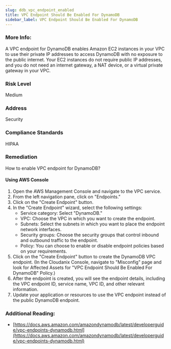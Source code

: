 ```yaml
---
slug: ddb_vpc_endpoint_enabled
title: VPC Endpoint Should Be Enabled For DynamoDB
sidebar_label: VPC Endpoint Should Be Enabled For DynamoDB
---
```


### More Info:

A VPC endpoint for DynamoDB enables Amazon EC2 instances in your VPC to use their private IP addresses to access DynamoDB with no exposure to the public internet. Your EC2 instances do not require public IP addresses, and you do not need an internet gateway, a NAT device, or a virtual private gateway in your VPC.

### Risk Level

Medium

### Address

Security

### Compliance Standards

HIPAA

### Remediation

How to enable VPC endpoint for DynamoDB?

#### Using AWS Console

1. Open the AWS Management Console and navigate to the VPC service.
2. From the left navigation pane, click on "Endpoints."
3. Click on the "Create Endpoint" button.
4. In the "Create Endpoint" wizard, select the following settings:
   - Service category: Select "DynamoDB."
   - VPC: Choose the VPC in which you want to create the endpoint.
   - Subnets: Select the subnets in which you want to place the endpoint network interfaces.
   - Security groups: Choose the security groups that control inbound and outbound traffic to the endpoint.
   - Policy: You can choose to enable or disable endpoint policies based on your requirements.
5. Click on the "Create Endpoint" button to create the DynamoDB VPC endpoint.
    (In the Cloudanix Console, navigate to "Misconfig" page and look for Affected Assets for "VPC Endpoint Should Be Enabled For DynamoDB" Policy.)
6. After the endpoint is created, you will see the endpoint details, including the VPC endpoint ID, service name, VPC ID, and other relevant information.
7. Update your application or resources to use the VPC endpoint instead of the public DynamoDB endpoint.

### Additional Reading:

- [https://docs.aws.amazon.com/amazondynamodb/latest/developerguide/vpc-endpoints-dynamodb.html](https://docs.aws.amazon.com/amazondynamodb/latest/developerguide/vpc-endpoints-dynamodb.html) 

